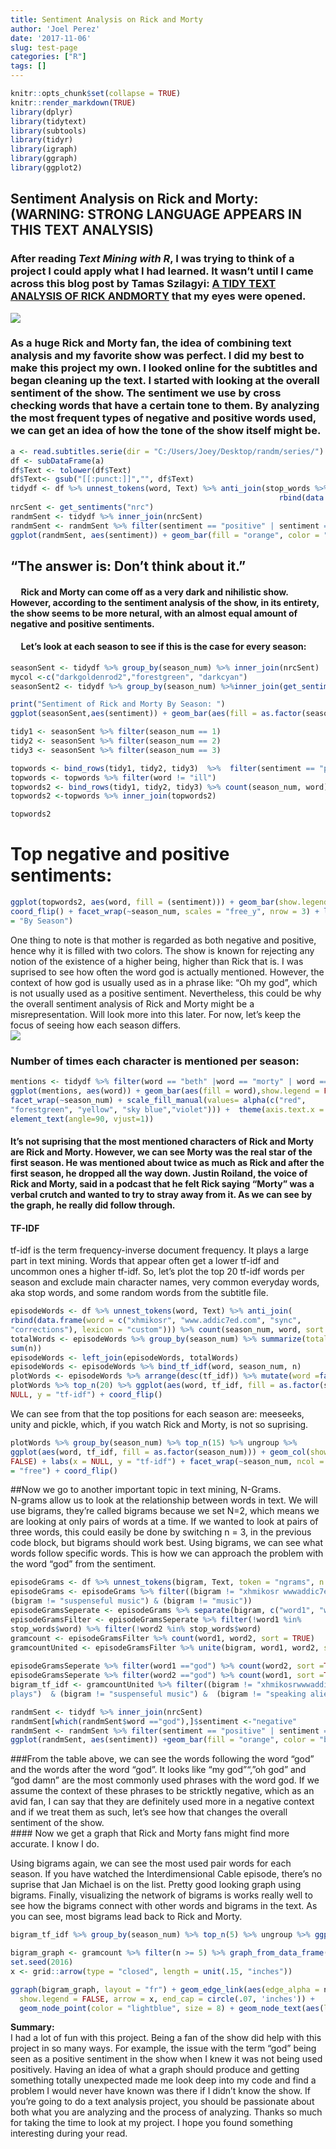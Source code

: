 ```yaml
---
title: Sentiment Analysis on Rick and Morty
author: 'Joel Perez'
date: '2017-11-06'
slug: test-page
categories: ["R"]
tags: []
---
```



```r
knitr::opts_chunk$set(collapse = TRUE)
knitr::render_markdown(TRUE)
library(dplyr) 
library(tidytext) 
library(subtools) 
library(tidyr)
library(igraph) 
library(ggraph) 
library(ggplot2) 
```

## **Sentiment Analysis on Rick and Morty:** (WARNING: STRONG LANGUAGE APPEARS IN THIS TEXT ANALYSIS)  
  
### After reading *Text Mining with R*, I was trying to think of a project I could apply what I had learned. It wasn't until I came across this blog post by Tamas Szilagyi:  [A TIDY TEXT ANALYSIS OF RICK ANDMORTY](http://tamaszilagyi.com/blog/a-tidy-text-analysis-of-rick-and-morty/)  that my eyes were opened. 
  
<div style="width:300px; height=200px">
![](rick-and-morty.jpg)
</div>
  
### As a huge Rick and Morty fan, the idea of combining text analysis and my favorite show was perfect. I did my best to make this project my own. I looked online for the subtitles and began cleaning up the text. I started with looking at the overall sentiment of the show. The sentiment we use by cross checking words that have a certain tone to them. By analyzing the most frequent types of negative and positive words used, we can get an idea of how the tone of the show itself might be.  
```r

a <- read.subtitles.serie(dir = "C:/Users/Joey/Desktop/randm/series/")
df <- subDataFrame(a) 
df$Text <- tolower(df$Text) 
df$Text<- gsub("[[:punct:]]","", df$Text)
tidydf <- df %>% unnest_tokens(word, Text) %>% anti_join(stop_words %>% 
                                                            rbind(data.frame(word=c("xhmikosr","www.addic7ed.com","sync","corrections"),lexicon = "custom")))
nrcSent <- get_sentiments("nrc")
randmSent <- tidydf %>% inner_join(nrcSent)
randmSent <- randmSent %>% filter(sentiment == "positive" | sentiment == "negative")
ggplot(randmSent, aes(sentiment)) + geom_bar(fill = "orange", color = "black")
```    

## **"The answer is: Don't think about it."**  
#### &nbsp;&nbsp;&nbsp;&nbsp; Rick and Morty can come off as a very dark and nihilistic show. However, according to the sentiment analysis of the show, in its entirety, the show seems to be more netural, with an almost equal amount of negative and positive sentiments.  
####  &nbsp;&nbsp;&nbsp;&nbsp; Let's look at each season to see if this is the case for every season:  


```r
seasonSent <- tidydf %>% group_by(season_num) %>% inner_join(nrcSent)
mycol <-c("darkgoldenrod2","forestgreen", "darkcyan")
seasonSent2 <- tidydf %>% group_by(season_num) %>%inner_join(get_sentiments("bing"))

print("Sentiment of Rick and Morty By Season: ") 
ggplot(seasonSent,aes(sentiment)) + geom_bar(aes(fill = as.factor(season_num)), show.legend =FALSE)+ facet_wrap(~season_num) + scale_fill_manual(values= mycol) +theme(axis.text.x = element_text(angle=90, vjust=1))

tidy1 <- seasonSent %>% filter(season_num == 1)
tidy2 <- seasonSent %>% filter(season_num == 2)
tidy3 <- seasonSent %>% filter(season_num == 3)

topwords <- bind_rows(tidy1, tidy2, tidy3)  %>%  filter(sentiment == "positive"| sentiment == "negative")
topwords <- topwords %>% filter(word != "ill")
topwords2 <- bind_rows(tidy1, tidy2, tidy3) %>% count(season_num, word) %>%filter(n > 50) %>% top_n(15)
topwords2 <-topwords %>% inner_join(topwords2)
```  

```r
topwords2
```  


# Top negative and positive sentiments:  
```r
ggplot(topwords2, aes(word, fill = (sentiment))) + geom_bar(show.legend = TRUE) +
coord_flip() + facet_wrap(~season_num, scales = "free_y", nrow = 3) + labs(title
= "By Season")
```  
One thing to note is that mother is regarded as both negative and positive, hence why it is filled with two colors. The show is known for rejecting any notion of the existence of a higher being, higher than Rick that is.  I was suprised to see how often the word god is actually mentioned. However, the context of how god is usually used as in a phrase like: "Oh my god", which is not usually used as a positive sentiment. Nevertheless, this could be why the overall sentiment analysis of Rick and Morty might be a misrepresentation. Will look more into this later. For now, let's keep the focus of seeing how each season differs.  
<div style="width:300px; height=200px">  ![](d68.gif)  </div>  

### Number of times each character is mentioned per season:   
```r
mentions <- tidydf %>% filter(word == "beth" |word == "morty" | word == "jerry" | word == "rick" | word == "summer")
ggplot(mentions, aes(word)) + geom_bar(aes(fill = word),show.legend = FALSE)+
facet_wrap(~season_num) + scale_fill_manual(values= alpha(c("red",
"forestgreen", "yellow", "sky blue","violet"))) +  theme(axis.text.x =
element_text(angle=90, vjust=1))
```  
  
#### It's not suprising that the most mentioned characters of Rick and Morty are Rick and Morty. However, we can see Morty was the real star of the first season. He was mentioned about twice as much as Rick and after the first season, he dropped all the way down. Justin Roiland, the voice of Rick and Morty, said in a podcast that he felt Rick saying "Morty" was a verbal crutch and wanted to try to stray away from it. As we can see by the graph, he really did follow through.  

#### TF-IDF  
tf-idf is the term frequency-inverse document frequency. It plays a large part in text mining. Words that appear often get a lower tf-idf and uncommon ones a higher tf-idf. So, let's plot the top 20 tf-idf words per season and exclude main character names, very common everyday words, aka stop words, and some random words from the subtitle file.    
```r

episodeWords <- df %>% unnest_tokens(word, Text) %>% anti_join(
rbind(data.frame(word = c("xhmikosr", "www.addic7ed.com", "sync",
"corrections"), lexicon = "custom"))) %>% count(season_num, word, sort = TRUE) %>% ungroup()
totalWords <- episodeWords %>% group_by(season_num) %>% summarize(total =
sum(n))
episodeWords <- left_join(episodeWords, totalWords)
episodeWords <- episodeWords %>% bind_tf_idf(word, season_num, n)
plotWords <- episodeWords %>% arrange(desc(tf_idf)) %>% mutate(word =factor(word, levels = rev(unique(word))))
plotWords %>% top_n(20) %>% ggplot(aes(word, tf_idf, fill = as.factor(season_num))) + geom_col() + labs(x=
NULL, y = "tf-idf") + coord_flip() 

```  
    
  We can see from that the top positions for each season are: meeseeks, unity and pickle, which, if you watch Rick and Morty, is not so suprising.  
  
  
 
```r
plotWords %>% group_by(season_num) %>% top_n(15) %>% ungroup %>%
ggplot(aes(word, tf_idf, fill = as.factor(season_num))) + geom_col(show.legend =
FALSE) + labs(x = NULL, y = "tf-idf") + facet_wrap(~season_num, ncol = 1, scales
= "free") + coord_flip()
```   
##Now we go to another important topic in text mining, N-Grams.  
  N-grams allow us to look at the relationship between words in text. We will use bigrams, they're called bigrams because we set N=2, which means we are looking at only pairs of words at a time. If we wanted to look at pairs of three words, this could easily be done by switching n = 3, in the previous code block, but bigrams should work best. Using bigrams, we can see what words follow specific words. This is how we can approach the problem with the word "god" from the sentiment.  
```r
episodeGrams <- df %>% unnest_tokens(bigram, Text, token = "ngrams", n = 2)
episodeGrams <- episodeGrams %>% filter((bigram != "xhmikosr wwwaddic7edcom") &
(bigram != "suspenseful music") & (bigram != "music"))
episodeGramsSeperate <- episodeGrams %>% separate(bigram, c("word1", "word2"),sep = " ") 
episodeGramsFilter <- episodeGramsSeperate %>% filter(!word1 %in%
stop_words$word) %>% filter(!word2 %in% stop_words$word) 
gramcount <- episodeGramsFilter %>% count(word1, word2, sort = TRUE) 
gramcountUnited <- episodeGramsFilter %>% unite(bigram, word1, word2, sep = " ")
 
episodeGramsSeperate %>% filter(word1 =="god") %>% count(word2, sort =TRUE) %>% top_n(5)
episodeGramsSeperate %>% filter(word2 =="god") %>% count(word1, sort =TRUE) %>% top_n(5) 
bigram_tf_idf <- gramcountUnited %>% filter((bigram != "xhmikosrwwwaddic7edcom") & (bigram != "suspenseful music plays") & (bigram != "music
plays")  & (bigram != "suspenseful music") &  (bigram != "speaking alien language") & (bigram != "laughter")) %>% count(season_num, bigram) %>% bind_tf_idf(bigram, season_num, n)%>% arrange(desc(tf_idf))  
```  


```r
randmSent <- tidydf %>% inner_join(nrcSent)
randmSent[which(randmSent$word =="god"),]$sentiment <-"negative"
randmSent <- randmSent %>% filter(sentiment == "positive" | sentiment == "negative")
ggplot(randmSent, aes(sentiment)) +geom_bar(fill = "orange", color = "black")
```  
  
###From the table above, we can see the words following the word "god" and the words after the word "god". It looks like "my god"", "oh god" and "god damn" are the most commonly used phrases with the word god. If we assume the context of these phrases to be stricktly negative, which as an avid fan, I can say that they are definitely used more in a negative context and if we treat them as such, let's see how that changes the overall sentiment of the show.  
#### Now we get a graph that Rick and Morty fans might find more accurate. I know I do.   
  
  
 Using bigrams again, we can see the most used pair words for each season. If you have watched the Interdimensional Cable episode, there's no suprise that Jan Michael is on the list. Pretty good looking graph using bigrams. Finally, visualizing the network of bigrams is works really well to see how the bigrams connect with other words and bigrams in the text. As you can see, most bigrams lead back to Rick and Morty. 

```r
bigram_tf_idf %>% group_by(season_num) %>% top_n(5) %>% ungroup %>% ggplot(aes(bigram, tf_idf, fill = as.factor(season_num))) +geom_col(show.legend =  FALSE) + labs(x = NULL, y ="tf-idf") + facet_wrap(~season_num, ncol = 1, scales = "free") + coord_flip()

bigram_graph <- gramcount %>% filter(n >= 5) %>% graph_from_data_frame()
set.seed(2016)
x <- grid::arrow(type = "closed", length = unit(.15, "inches"))

ggraph(bigram_graph, layout = "fr") + geom_edge_link(aes(edge_alpha = n),
  show.legend = FALSE, arrow = x, end_cap = circle(.07, 'inches')) +
  geom_node_point(color = "lightblue", size = 8) + geom_node_text(aes(label =name), vjust = 1, hjust = 1) + theme_void()
```  
 **Summary:**   
  I had a lot of fun with this project. Being a fan of the show did help with this project in so many ways. For example, the issue with the term "god" being seen as a positive sentiment in the show when I knew it was not being used positively. Having an idea of what a graph should produce and getting something totally unexpected made me look deep into my code and find a problem I would never have known was there if I didn't know the show. If you're going to do a text analysis project, you should be passionate about both what you are analyzing and the process of analyzing. Thanks so much for taking the time to look at my project. I hope you found something interesting during your read.